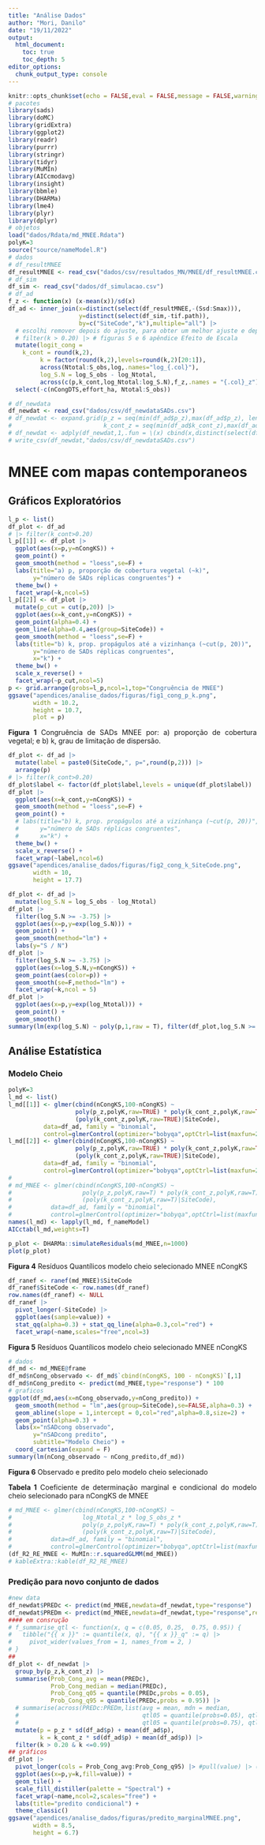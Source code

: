 ```yaml
---
title: "Análise Dados"
author: "Mori, Danilo"
date: "19/11/2022"
output: 
  html_document:
    toc: true
    toc_depth: 5
editor_options: 
  chunk_output_type: console
---
```


<style>
body {
text-align: justify}
</style>

```r
knitr::opts_chunk$set(echo = FALSE,eval = FALSE,message = FALSE,warning = FALSE)
# pacotes
library(sads)
library(doMC)
library(gridExtra)
library(ggplot2)
library(readr)
library(purrr)
library(stringr)
library(tidyr)
library(MuMIn)
library(AICcmodavg)
library(insight)
library(bbmle)
library(DHARMa)
library(lme4)
library(plyr)
library(dplyr)
# objetos
load("dados/Rdata/md_MNEE.Rdata")
polyK=3
source("source/nameModel.R")
# dados
# df_resultMNEE
df_resultMNEE <- read_csv("dados/csv/resultados_MN/MNEE/df_resultMNEE.csv")
# df_sim
df_sim <- read_csv("dados/df_simulacao.csv")
# df_ad
f_z <- function(x) (x-mean(x))/sd(x)
df_ad <- inner_join(x=distinct(select(df_resultMNEE,-(Ssd:Smax))),
                    y=distinct(select(df_sim,-tif.path)),
                    by=c("SiteCode","k"),multiple="all") |>
  # escolhi remover depois do ajuste, para obter um melhor ajuste e depois excluir os valores
  # filter(k > 0.20) |> # figuras 5 e 6 apêndice Efeito de Escala
  mutate(logit_cong = 
    k_cont = round(k,2),
         k = factor(round(k,2),levels=round(k,2)[20:1]), 
         across(Ntotal:S_obs,log,.names="log_{.col}"),
         log_S.N = log_S_obs - log_Ntotal,
         across(c(p,k_cont,log_Ntotal:log_S.N),f_z,.names = "{.col}_z")) |>
  select(-c(nCongDTS,effort_ha, Ntotal:S_obs))

# df_newdata
df_newdat <- read_csv("dados/csv/df_newdataSADs.csv")
# df_newdat <- expand.grid(p_z = seq(min(df_ad$p_z),max(df_ad$p_z), length=150),
#                          k_cont_z = seq(min(df_ad$k_cont_z),max(df_ad$k_cont_z), length=150))
# df_newdat <- adply(df_newdat,1,.fun = \(x) cbind(x,distinct(select(df_ad,SiteCode,log_S_obs_z,log_Ntotal_z))))
# write_csv(df_newdat,"dados/csv/df_newdataSADs.csv")
```

# MNEE com mapas contemporaneos

## Gráficos Exploratórios

```r
l_p <- list()
df_plot <- df_ad 
# |> filter(k_cont>0.20)
l_p[[1]] <- df_plot |> 
  ggplot(aes(x=p,y=nCongKS)) +
  geom_point() +
  geom_smooth(method = "loess",se=F) +
  labs(title="a) p, proporção de cobertura vegetal (~k)",
       y="número de SADs réplicas congruentes") +
  theme_bw() +
  facet_wrap(~k,ncol=5)
l_p[[2]] <- df_plot |> 
  mutate(p_cut = cut(p,20)) |> 
  ggplot(aes(x=k_cont,y=nCongKS)) +
  geom_point(alpha=0.4) +
  geom_line(alpha=0.4,aes(group=SiteCode)) +
  geom_smooth(method = "loess",se=F) +
  labs(title="b) k, prop. propágulos até a vizinhança (~cut(p, 20))",
       y="número de SADs réplicas congruentes",
       x="k") +
  theme_bw() +
  scale_x_reverse() +
  facet_wrap(~p_cut,ncol=5)
p <- grid.arrange(grobs=l_p,ncol=1,top="Congruência de MNEE")
ggsave("apendices/analise_dados/figuras/fig1_cong_p_k.png",
       width = 10.2,
       height = 10.7,
       plot = p)
```
  
    
__Figura 1__ Congruência de SADs MNEE por: a) proporção de cobertura vegetal; e b) k, grau de limitação de dispersão.
  
    
```r
df_plot <- df_ad |> 
  mutate(label = paste0(SiteCode,", p=",round(p,2))) |>
  arrange(p)  
# |> filter(k_cont>0.20)
df_plot$label <- factor(df_plot$label,levels = unique(df_plot$label))
df_plot |> 
  ggplot(aes(x=k_cont,y=nCongKS)) +
  geom_smooth(method = "loess",se=F) +
  geom_point() +
  # labs(title="b) k, prop. propágulos até a vizinhança (~cut(p, 20))",
  #      y="número de SADs réplicas congruentes",
  #      x="k") +
  theme_bw() +
  scale_x_reverse() +
  facet_wrap(~label,ncol=6)
ggsave("apendices/analise_dados/figuras/fig2_cong_k_SiteCode.png",
       width = 10,
       height = 17.7)
```

```r
df_plot <- df_ad |> 
  mutate(log_S.N = log_S_obs - log_Ntotal) 
df_plot |> 
  filter(log_S.N >= -3.75) |>
  ggplot(aes(x=p,y=exp(log_S.N))) +
  geom_point() +
  geom_smooth(method="lm") +
  labs(y="S / N")
df_plot |> 
  filter(log_S.N >= -3.75) |> 
  ggplot(aes(x=log_S.N,y=nCongKS)) +
  geom_point(aes(color=p)) +
  geom_smooth(se=F,method="lm") +
  facet_wrap(~k,ncol = 5)
df_plot |> 
  ggplot(aes(x=p,y=exp(log_Ntotal))) +
  geom_point() +
  geom_smooth()
summary(lm(exp(log_S.N) ~ poly(p,1,raw = T), filter(df_plot,log_S.N >= -3.75)))
```



## Análise Estatística

### Modelo Cheio

```r
polyK=3
l_md <- list()
l_md[[1]] <- glmer(cbind(nCongKS,100-nCongKS) ~ 
                   poly(p_z,polyK,raw=TRUE) * poly(k_cont_z,polyK,raw=TRUE) + 
                   (poly(k_cont_z,polyK,raw=TRUE)|SiteCode),
          data=df_ad, family = "binomial",
          control=glmerControl(optimizer="bobyqa",optCtrl=list(maxfun=2e9)),na.action = "na.fail")
l_md[[2]] <- glmer(cbind(nCongKS,100-nCongKS) ~ 
                   poly(p_z,polyK,raw=TRUE) * poly(k_cont_z,polyK,raw=TRUE) * log_S.N_z + 
                   (poly(k_cont_z,polyK,raw=TRUE)|SiteCode),
          data=df_ad, family = "binomial",
          control=glmerControl(optimizer="bobyqa",optCtrl=list(maxfun=2e9)),na.action = "na.fail")
#   
# md_MNEE <- glmer(cbind(nCongKS,100-nCongKS) ~ 
#                    poly(p_z,polyK,raw=T) * poly(k_cont_z,polyK,raw=T) + 
#                    (poly(k_cont_z,polyK,raw=T)|SiteCode),
#           data=df_ad, family = "binomial",
#           control=glmerControl(optimizer="bobyqa",optCtrl=list(maxfun=2e9)),na.action = "na.fail")
names(l_md) <- lapply(l_md, f_nameModel)
AICctab(l_md,weights=T)
```


```r
p_plot <- DHARMa::simulateResiduals(md_MNEE,n=1000)
plot(p_plot)
```

__Figura 4__ Resíduos Quantílicos modelo cheio selecionado MNEE nCongKS

```r
df_ranef <- ranef(md_MNEE)$SiteCode 
df_ranef$SiteCode <- row.names(df_ranef)
row.names(df_ranef) <- NULL
df_ranef |> 
  pivot_longer(-SiteCode) |>
  ggplot(aes(sample=value)) + 
  stat_qq(alpha=0.3) + stat_qq_line(alpha=0.3,col="red") +
  facet_wrap(~name,scales="free",ncol=3)
```

__Figura 5__ Resíduos Quantílicos modelo cheio selecionado MNEE nCongKS


```r
# dados
df_md <- md_MNEE@frame
df_md$nCong_observado <- df_md$`cbind(nCongKS, 100 - nCongKS)`[,1]
df_md$nCong_predito <- predict(md_MNEE,type="response") * 100
# graficos
ggplot(df_md,aes(x=nCong_observado,y=nCong_predito)) +
  geom_smooth(method = "lm",aes(group=SiteCode),se=FALSE,alpha=0.3) +
  geom_abline(slope = 1,intercept = 0,col="red",alpha=0.8,size=2) +
  geom_point(alpha=0.3) +
  labs(x="nSADcong observado",
       y="nSADcong predito",
       subtitle="Modelo Cheio") +
  coord_cartesian(expand = F)
summary(lm(nCong_observado ~ nCong_predito,df_md))
```

__Figura 6__ Observado e predito pelo modelo cheio selecionado 


__Tabela 1__ Coeficiente de determinação marginal e condicional do modelo cheio selecionado para nCongKS de MNEE

```r
# md_MNEE <- glmer(cbind(nCongKS,100-nCongKS) ~ 
#                    log_Ntotal_z * log_S_obs_z *
#                    poly(p_z,polyK,raw=T) * poly(k_cont_z,polyK,raw=T) + 
#                    (poly(k_cont_z,polyK,raw=T)|SiteCode),
#           data=df_ad, family = "binomial",
#           control=glmerControl(optimizer="bobyqa",optCtrl=list(maxfun=2e9)),na.action = "na.fail")
(df_R2_RE_MNEE <- MuMIn::r.squaredGLMM(md_MNEE))
# kableExtra::kable(df_R2_RE_MNEE)
```

### Predição para novo conjunto de dados

```r
#new data
df_newdat$PREDc <- predict(md_MNEE,newdata=df_newdat,type="response")
df_newdat$PREDm <- predict(md_MNEE,newdata=df_newdat,type="response",re.form=~0)
#### em consrução
# f_summarise_qtl <- function(x, q = c(0.05, 0.25,  0.75, 0.95)) {
#   tibble("{{ x }}" := quantile(x, q), "{{ x }}_q" := q) |> 
#     pivot_wider(values_from = 1, names_from = 2, )
# }
##
df_plot <- df_newdat |> 
  group_by(p_z,k_cont_z) |> 
  summarise(Prob_Cong_avg = mean(PREDc),
            Prob_Cong_median = median(PREDc),
            Prob_Cong_q05 = quantile(PREDc,probs = 0.05),
            Prob_Cong_q95 = quantile(PREDc,probs = 0.95)) |> 
  # summarise(across(PREDc:PREDm,list(avg = mean, mdn = median, 
  #                                   qtl05 = quantile(probs=0.05), qtl25 = quantile(probs=0.25),
  #                                   qtl05 = quantile(probs=0.75), qtl25 = quantile(probs=0.95)))) |> 
  mutate(p = p_z * sd(df_ad$p) + mean(df_ad$p),
         k = k_cont_z * sd(df_ad$p) + mean(df_ad$p)) |> 
  filter(k > 0.20 & k <=0.99)
## gráficos
df_plot |>
  pivot_longer(cols = Prob_Cong_avg:Prob_Cong_q95) |> #pull(value) |> (\(.)plot(density(.)))()
  ggplot(aes(x=p,y=k,fill=value)) +
  geom_tile() +
  scale_fill_distiller(palette = "Spectral") +
  facet_wrap(~name,ncol=2,scales="free") +
  labs(title="predito condicional") +
  theme_classic()
ggsave("apendices/analise_dados/figuras/predito_marginalMNEE.png",
       width = 8.5,
       height = 6.7)
```




<!-- ### Predição Modelo Médio MNEE RE nCongKS -->

<!-- ```{r modelo médio MNEE RE nCongKS} -->
<!-- # todas as combinações de modelo do modelo cheio -->
<!-- registerDoMC(3) -->
<!-- l_md.dredge_nCongKS_MNEE <- llply(dredge(md_MNEE,trace = FALSE,evaluate=FALSE), eval,.parallel = TRUE) -->
<!-- save(l_md.dredge_nCongKS_MNEE,file = "dados/Rdata/l_md_dredge_nCongKS_MNEE.Rdata") -->
<!-- ``` -->

<!-- __tabela 2__ Sub modelos derivados do modelo cheio com maior peso de evidência  -->

<!-- ```{r tabela 2 peso de evidência dos modelos em ordem decrescente,results='hide' } -->
<!-- load("dados/Rdata/l_md_dredge_nCongKS_MNEE.Rdata") -->
<!-- # AICctab -->
<!-- df_tableGLMM <- print(AICctab(l_md.dredge_nCongKS_MNEE,weights=TRUE)) %>%  -->
<!--   as.data.frame() -->
<!-- df_tableGLMM$model_code <- row.names(df_tableGLMM) -->
<!-- df_tableGLMM$weight <- as.character(df_tableGLMM$weight) -->
<!-- df_tableGLMM$dAICc <- as.numeric(as.character(df_tableGLMM$dAICc)) -->
<!-- rownames(df_tableGLMM) <- NULL -->
<!-- df_tableGLMM <- df_tableGLMM[,c(4,1:3)] -->
<!-- ``` -->


<!-- ```{r model averaging MNEE  MuMIn e AICcmodavg} -->
<!-- # Model Averaging for SiteCode predictions -->
<!-- mdAvg_nCongMNEE_MuMIn <- model.avg(l_md.dredge_nCongKS_MNEE) -->
<!-- save(mdAvg_nCongMNEE_MuMIn,file="dados/Rdata/mdAvg_nCongMNEE_MuMIn.Rdata") -->
<!-- # Model Averaging for new data predictions -->
<!-- df_pred <- expand.grid(SiteCode=unique(df_ad$SiteCode)[1], -->
<!--                        d_z=seq(min(df_ad$d_z),max(df_ad$d_z),length=40), -->
<!--                        p_z=seq(min(df_ad$p_z),max(df_ad$p_z),length=200)) -->
<!-- mdAvg_nCongMNEE_AICcmodavg <- modavgPred(l_md.dredge_nCongKS_MNEE,newdata = df_pred,type="link") %>% -->
<!--   cbind(df_pred) -->
<!-- save(mdAvg_nCongMNEE_AICcmodavg,file="dados/Rdata/mdAvg_nCongMNEE_AICcmodavg.Rdata") -->
<!-- ``` -->

<!-- ```{r dados para novo conjunto de dados que interpola e extrapola os valores observados} -->
<!-- load("dados/Rdata/mdAvg_nCongMNEE_AICcmodavg.Rdata") -->
<!-- df_plot <- mdAvg_nCongMNEE_AICcmodavg |>  -->
<!--   select(mod.avg.pred,lower.CL:upper.CL,d_z:p_z) |>  -->
<!--   mutate(across(mod.avg.pred:upper.CL,\(x) exp(x)/(1+exp(x))), -->
<!--          p = p_z*sd(df_ad$p) + mean(df_ad$p), -->
<!--          d = d_z*sd(df_ad$d) + mean(df_ad$d)) -->
<!-- df_plot |>  -->
<!--   ggplot(aes(x=p,y=d,fill=mod.avg.pred)) + -->
<!--   coord_cartesian(expand = FALSE) +  -->
<!--   geom_tile() + -->
<!--   scale_fill_distiller(palette = "Spectral") -->
<!-- ``` -->


